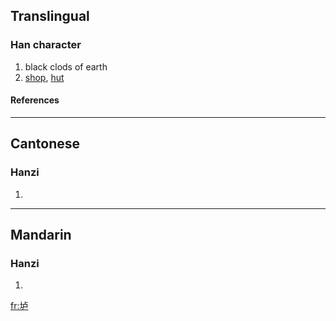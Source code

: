 {{see|壚}}

==Translingual==
===Han character===
{{Han char|rn=32|rad=土|as=05|sn=8|four=|canj=土卜尸 (GYS)}}
# black clods of earth
# [[shop]], [[hut]]
====References====
{{Han ref|kx=0227.271|hdz=10431.010|uh=5786|ud=22406}}
----
==Cantonese==
===Hanzi===
{{yue-hanzi|jyut=|y=lou4}}
# {{defn|Cantonese}}
----
==Mandarin==
===Hanzi===
{{cmn-hanzi|tra=壚|pin=[[lú]] (lu2)|wg=lu<sup>2</sup>}}
# {{defn|Mandarin}}

[[fr:垆]]